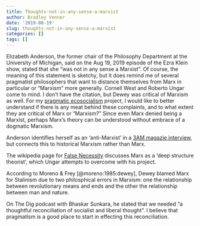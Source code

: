 ```yaml
---
title: Thoughts-not-in-any-sense-a-marxist
author: Bradley Venner
date: '2019-08-19'
slug: thoughts-not-in-any-sense-a-marxist
categories: []
tags: []
---
```


Elizabeth Anderson, the former chair of the Philosophy Department at the University of Michigan, said on the Aug 19, 2019 episode of the Ezra Klein show, stated that she "was not in any sense a Marxist".  Of course, the meaning of this statement is sketchy, but it does remind me of several pragmatist philosophers that want to distance themselves from Marx in particular or "Marxism" more generally.  Cornell West and Roberto Ungar come to mind.  I don't have the citation, but Dewey was critical of Marxism as well.  For my [pragmatic ecosocialism](http://github.com/bvenner/pragmatic-ecosocialism) project, I would like to better understand if there is any meat behind these complaints, and to what extent they are critical of Marx or "Marxism?"  Since even Marx denied being a Marxist, perhaps Marx's theory can be understood without embrace of a dogmatic Marxism. 

Anderson identifies herself as an 'anti-Marxist' in a [3AM magazie interview](http://www.3ammagazine/3am/the-new-leveller/), but connects this to historical Marxism rather than Marx.

The wikipedia page for [False Necessity](https://en.wikipedia.org/wiki/False_necessity) discusses Marx as a 'deep structure theorist', which Ungar attempts to overcome with his project.

According to Moreno & Frey [@moreno:1985:dewey], Dewey blamed Marx for Stalinism due to two philosphical errors in Marxism:  one the relationship between revolutionary means and ends and the other the relationship between man and nature.

On The Dig podcast with Bhaskar Sunkara, he stated that we needed "a thoughtful reconciliation of socialist and liberal thought".  I believe that pragmatism is a good place to start in effecting this reconciliation.

